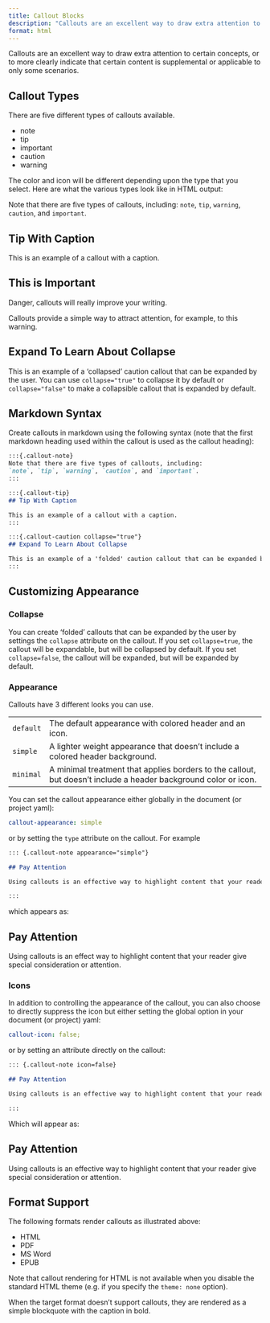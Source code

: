 ```yaml
---
title: Callout Blocks
description: "Callouts are an excellent way to draw extra attention to certain concepts, or to more clearly indicate that certain content is supplemental or applicable to only some scenarios."
format: html
---
```


Callouts are an excellent way to draw extra attention to certain concepts, or to more clearly indicate that certain content is supplemental or applicable to only some scenarios.

## Callout Types

There are five different types of callouts available.

-   note
-   tip
-   important
-   caution
-   warning

The color and icon will be different depending upon the type that you select. Here are what the various types look like in HTML output:

::: callout-note
Note that there are five types of callouts, including: `note`, `tip`, `warning`, `caution`, and `important`.
:::

::: callout-tip
## Tip With Caption

This is an example of a callout with a caption.
:::

::: callout-important
## This is Important

Danger, callouts will really improve your writing.
:::

::: callout-warning
Callouts provide a simple way to attract attention, for example, to this warning.
:::

::: {.callout-caution collapse="true"}
## Expand To Learn About Collapse

This is an example of a 'collapsed' caution callout that can be expanded by the user. You can use `collapse="true"` to collapse it by default or `collapse="false"` to make a collapsible callout that is expanded by default.
:::

## Markdown Syntax

Create callouts in markdown using the following syntax (note that the first markdown heading used within the callout is used as the callout heading):

``` markdown
:::{.callout-note}
Note that there are five types of callouts, including:
`note`, `tip`, `warning`, `caution`, and `important`.
:::

:::{.callout-tip}
## Tip With Caption

This is an example of a callout with a caption.
:::

:::{.callout-caution collapse="true"}
## Expand To Learn About Collapse

This is an example of a 'folded' caution callout that can be expanded by the user. You can use `collapse="true"` to collapse it by default or `collapse="false"` to make a collapsible callout that is expanded by default.
:::
```

## Customizing Appearance

### Collapse

You can create 'folded' callouts that can be expanded by the user by settings the `collapse` attribute on the callout. If you set `collapse=true`, the callout will be expandable, but will be collapsed by default. If you set `collapse=false`, the callout will be expanded, but will be expanded by default.

### Appearance

Callouts have 3 different looks you can use.

|           |                                                                                                                 |
|-----------|-----------------------------------------------------------------------------------------------------------------|
| `default` | The default appearance with colored header and an icon.                                                         |
| `simple`  | A lighter weight appearance that doesn't include a colored header background.                                   |
| `minimal` | A minimal treatment that applies borders to the callout, but doesn't include a header background color or icon. |

You can set the callout appearance either globally in the document (or project yaml):

``` yaml
callout-appearance: simple
```

or by setting the `type` attribute on the callout. For example

``` markdown
::: {.callout-note appearance="simple"}

## Pay Attention

Using callouts is an effective way to highlight content that your reader give special consideration or attention.

:::
```

which appears as:

::: {.callout-note appearance="simple"}
## Pay Attention

Using callouts is an effect way to highlight content that your reader give special consideration or attention.
:::

### Icons

In addition to controlling the appearance of the callout, you can also choose to directly suppress the icon but either setting the global option in your document (or project) yaml:

``` yaml
callout-icon: false;
```

or by setting an attribute directly on the callout:

``` markdown
::: {.callout-note icon=false}

## Pay Attention

Using callouts is an effective way to highlight content that your reader give special consideration or attention.

:::
```

Which will appear as:

::: {.callout-note icon="false"}
## Pay Attention

Using callouts is an effective way to highlight content that your reader give special consideration or attention.
:::

## Format Support

The following formats render callouts as illustrated above:

-   HTML
-   PDF
-   MS Word
-   EPUB

Note that callout rendering for HTML is not available when you disable the standard HTML theme (e.g. if you specify the `theme: none` option).

When the target format doesn't support callouts, they are rendered as a simple blockquote with the caption in bold.
